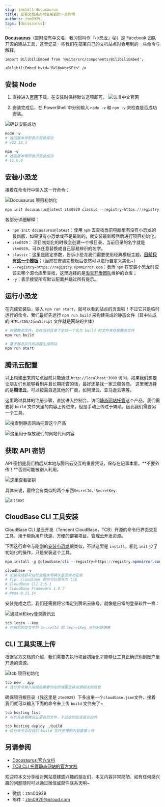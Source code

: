 ```yaml
---
slug: install-docusaurus
title: 部署文档站点时会用到的一些命令
authors: ztm0929  
tags: [docusaurus]
---
```


[**Docusaurus**](https://docusaurus.io/zh-CN/)（暂时没有中文名，我习惯叫作『小恐龙』😜）是 Facebook 团队开源的建站工具，这里记录一些我们在部署自己的文档站点时会用到的一些命令与解释。

<!-- truncate -->

```mdx-code-block
import BilibiliEmbed from '@site/src/components/BilibiliEmbed';

<BilibiliEmbed bvid="BV16nNbeSEth" />
```

## 安装 Node

1. 直接进入[官网](https://nodejs.org/zh-cn/)下载，在安装时保持默认选项即可。
![认准中文官网](install-nodejs.png)

1. 安装完成后，在 PowerShell 中分别输入 `node -v` 和 `npm -v` 来检查是否成功安装。

![确认安装成功](check-node.png)

```powershell
node -v
# 返回版本号即表示安装成功
# v22.13.1

npm -v
# 返回版本号即表示安装成功
# 11.0.0
```

## 安装小恐龙

接着在命令行中输入这一行命令：

![Docusaurus 项目初始化](npm-init-docusaurus.png)

```powershell
npm init docusaurus@latest ztm0929 classic --registry=https://registry.npmmirror.com -y
```

各部分详细解释：

- `npm init docusaurus@latest`：使用 `npm` 去查找当前电脑里有没有小恐龙的最新版，如果没有小恐龙或不是最新的，就安装最新版然后进行项目初始化。
- `ztm0929`： 项目初始化的时候会创建一个根目录，当前目录的名字就是 `ztm0929`，可以任意替换成自己容易辨识的名字。
- `classic`：这里是固定参数，告诉小恐龙我们需要使用经典模板主题，[**目前只有这一个模板**](https://docusaurus.io/zh-CN/docs/api/themes)；（当然在安装完模板后依然可以进行自定义美化~）
- `--registry=https://registry.npmmirror.com`：表示 `npm` 在安装小恐龙时应该去哪个源仓库里查找，这里选择的是[淘宝开发团队](https://developer.aliyun.com/mirror/NPM)维护的仓库；
- `-y`：表示接受所有默认配置并跳过所有提示。

## 运行小恐龙

在完成安装后，输入 `npm run start`，就可以看到站点的页面啦！不过它只是临时运行的命令，我们最好先运行 `npm run build` 来构建完成的静态文件（其中生成的 `HTML/CSS/JavaScript` 文件就是网站的主体）

```powershell
# 构建静态文件，会在当前目录下生成一个名为 build 的文件夹存放静态文件
npm run build

# 基于静态文件的内容生成网站
npm run start
```

## 腾讯云配置

以上构建出来的站点目前只能通过 `http://localhost:3000` 访问，如果我们想要让朋友们也能够看到并且长期托管的话，最好还是找一家云服务商。
这里我选择的是**腾讯云**，可以按需自选其他的厂商，如阿里云、亚马逊云等等。

这里略过具体的注册步骤，直接进入控制台，访问[静态网站托管](https://cloud.tencent.com/document/product/876/40270)这个产品，我们需要将 `build` 文件夹里的内容上传进来，但是手动上传过于繁琐，因此我们需要另一个工具。

![搜索到静态网站托管这个产品](tcb-console.png)

![这里用于存放我们的网站代码内容](tcb-hosting-detail.png)

## 获取 API 密钥

API 密钥是我们稍后从本地与腾讯云交互的重要凭证，保存在记事本里，**不要外传！**否则可能被别人利用。

![这里查看密钥](api-key.png)

具体来说，最终会有类似的两个东西`SecretId`、`SecretKey`:

![alt text](secret.png)

## CloudBase CLI 工具安装

CloudBase CLI 是云开发（Tencent CloudBase，TCB）开源的命令行界面交互工具，用于帮助用户快速、方便的部署项目，管理云开发资源。

下面这行命令与刚刚的[安装小恐龙](#安装小恐龙)很类似，不过这里是 `install`，相比 `init` 少了初始化的操作，只是安装这个工具。

```powershell
npm install -g @cloudbase/cli --registry=https://registry.npmmirror.com

cloudbase -v
# 安装完成后可以检查版本号确认是否成功安装
# Tip: cloudbase 命令可以简写为 tcb 
# CloudBase CLI 2.5.1
# CloudBase Framework 1.9.7
# Weda 0.21.14
```

安装完成之后，我们还需要将它绑定到腾讯云账号，就像是日常的登录软件一样：

![通过id和key登录腾讯云](tcb-login.png)

```powershell
tcb login --key
# 在稍后的交互中将 SecretId 和 SecretKey 分别粘贴进来
```

## CLI 工具实现上传

根据官方文档的介绍，我们需要先执行项目初始化才能够让工具正确识别到账户里开通的资源。

![tcb 项目初始化](tcb-new.png)

```powershell
tcb new . app
# 这行命令输入完成后需要你在终端里选择资源相关的信息
```

确保项目根目录（我这里是 `ztm0929`）下多出来一个`cloudbase.json`文件，接着我们就可以输入下面的命令来上传 `build` 文件夹了~

```powershell
tcb hosting list
# 可以先查看腾讯云里有的文件，不过这时应该是空白的

tcb hosting deploy ./build
# 这行命令会将我们 build 文件夹里的内容直接上传
```

## 另请参阅

- [Docusaurus 官方文档](https://docusaurus.io/zh-CN/docs)
- [TCB CLI 托管静态网站的官方文档](https://docs.cloudbase.net/cli-v1/hosting)

欢迎将本文分享给对网站搭建感兴趣的朋友们，本文内容非常简陋，如有任何感兴趣的问题随时可以通过微信或邮件联系天明~

- 微信：ztm00929
- 邮件：[ztm0929@icloud.com](mailto:ztm0929@icloud.com)
